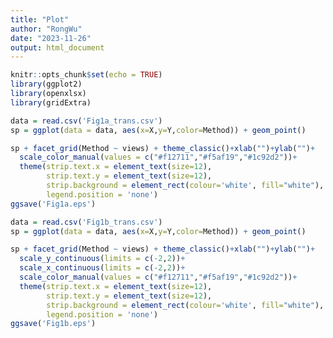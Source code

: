 ```yaml
---
title: "Plot"
author: "RongWu"
date: "2023-11-26"
output: html_document
---
```


```r
knitr::opts_chunk$set(echo = TRUE)
library(ggplot2)
library(openxlsx)
library(gridExtra)

```


```r
data = read.csv('Fig1a_trans.csv')
sp = ggplot(data = data, aes(x=X,y=Y,color=Method)) + geom_point()

sp + facet_grid(Method ~ views) + theme_classic()+xlab("")+ylab("")+
  scale_color_manual(values = c("#f12711","#f5af19","#1c92d2"))+
  theme(strip.text.x = element_text(size=12),
        strip.text.y = element_text(size=12),
        strip.background = element_rect(colour='white', fill="white"),
        legend.position = 'none')
ggsave('Fig1a.eps')

```

```r
data = read.csv('Fig1b_trans.csv')
sp = ggplot(data = data, aes(x=X,y=Y,color=Method)) + geom_point()

sp + facet_grid(Method ~ views) + theme_classic()+xlab("")+ylab("")+
  scale_y_continuous(limits = c(-2,2))+
  scale_x_continuous(limits = c(-2,2))+
  scale_color_manual(values = c("#f12711","#f5af19","#1c92d2"))+
  theme(strip.text.x = element_text(size=12),
        strip.text.y = element_text(size=12),
        strip.background = element_rect(colour='white', fill="white"),
        legend.position = 'none')
ggsave('Fig1b.eps')

```


